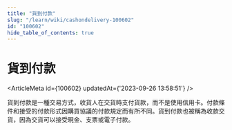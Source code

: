 ```yaml
---
title: "貨到付款"
slug: "/learn/wiki/cashondelivery-100602"
id: "100602"
hide_table_of_contents: true
---
```



# 貨到付款

<ArticleMeta id={100602} updatedAt={'2023-09-26 13:58:51'} />
<div className='border-solid border-b border-t-0 my-4 border-[var(--ifm-color-gray-300)]' />

貨到付款是一種交易方式，收貨人在交貨時支付貨款，而不是使用信用卡。付款條件和接受的付款形式因購買協議的付款規定而有所不同。貨到付款也被稱為收款交貨，因為交貨可以接受現金、支票或電子付款。
